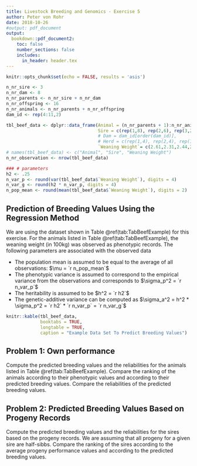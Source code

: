 ```yaml
---
title: Livestock Breeding and Genomics - Exercise 5
author: Peter von Rohr
date: 2018-10-26
#output: pdf_document 
output:
  bookdown::pdf_document2:
    toc: false
    number_sections: false
    includes:
      in_header: header.tex
---
```


```r
knitr::opts_chunk$set(echo = FALSE, results = 'asis')
```

```r
n_nr_sire <- 3
n_nr_dam <- 8
n_nr_parents <- n_nr_sire + n_nr_dam
n_nr_offspring <- 16
n_nr_animals <- n_nr_parents + n_nr_offspring
dam_id <- rep(4:11,2)

tbl_beef_data <- dplyr::data_frame(Animal = (n_nr_parents + 1):n_nr_animals,
                                   Sire = c(rep(1,8), rep(2,6), rep(3,2)),
                                   # Dam = dam_id[order(dam_id)],
                                   # Herd = c(rep(1,4), rep(2,4), rep(1,4), rep(2,4)),
                                   `Weaning Weight`= c(2.61,2.31,2.44,2.41,2.51,2.55,2.14,2.61,2.34,1.99,3.1,2.81,2.14,2.41,2.54,3.16))
# names(tbl_beef_data) <- c("Animal", "Sire", "Weaning Weight")
n_nr_observation <- nrow(tbl_beef_data)

### # parameters
h2 <- .25
n_var_p <- round(var(tbl_beef_data$`Weaning Weight`), digits = 4)
n_var_g <- round(h2 * n_var_p, digits = 4)
n_pop_mean <- round(mean(tbl_beef_data$`Weaning Weight`), digits = 2)
```

## Prediction of Breeding Values Using the Regression Method

We are using the dataset shown in Table \@ref(tab:TabBeefExample) for this exercise. For the animals listed in Table \@ref(tab:TabBeefExample), the weaning weight  (in 100kg) was observed as phenotypic records. The following parameters are associated with the observed data

* The population mean is assumed to be equal to the average of all observations: $\mu = `r n_pop_mean`$
* The phenotypic variance is assumed to correspond to the empirical variance from the observations and corresponds to $\sigma_p^2 = `r n_var_p`$
* The heritability is assumed to be $h^2 = `r h2`$
* The genetic-additive variance can be computed as $\sigma_a^2 = h^2 * \sigma_p^2 = `r h2` * `r n_var_p` = `r n_var_g`$


```r
knitr::kable(tbl_beef_data, 
             booktabs = TRUE, 
             longtable = TRUE,
             caption = "Example Data Set To Predict Breeding Values")
```


## Problem 1: Own performance
Compute the predicted breeding values and the reliabilities for the animals listed in Table \@ref(tab:TabBeefExample). Compare the ranking of the animals according to their phenotypic values and according to their predicted breeding values. Compare the reliabilities of the predicted breeding values.  


## Problem 2: Predicted Breeding Values Based on Progeny Records
Compute the predicted breeding values and the reliabilities for the sires based on the progeny records. We are assuming that all progeny for a given sire are half-sibbs. Compare the ranking of the sires according to the average progeny performance values and according to the predicted breeding values.

